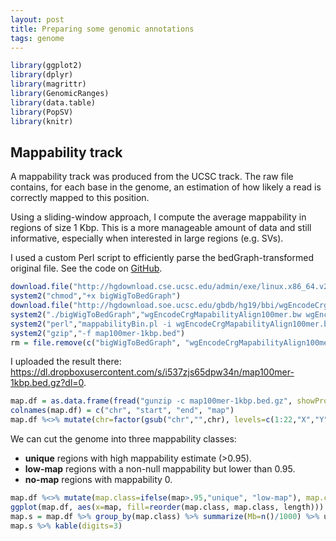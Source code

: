 ```yaml
---
layout: post
title: Preparing some genomic annotations
tags: genome
---
```



```r
library(ggplot2)
library(dplyr)
library(magrittr)
library(GenomicRanges)
library(data.table)
library(PopSV)
library(knitr)
```

## Mappability track

A mappability track was produced from the UCSC track. The raw file contains, for each base in the genome, an estimation of how likely a read is correctly mapped to this position. 

Using a sliding-window approach, I compute the average mappability in regions of size 1 Kbp.
This is a more manageable amount of data and still informative, especially when interested in large regions (e.g. SVs).

I used a custom Perl script to efficiently parse the bedGraph-transformed original file. See the code on [GitHub](https://github.com/jmonlong/Hippocamplus/blob/gh-pages/_source/mappabilityBin.pl).

```r
download.file("http://hgdownload.cse.ucsc.edu/admin/exe/linux.x86_64.v287/bigWigToBedGraph","bigWigToBedGraph")
system2("chmod","+x bigWigToBedGraph")
download.file("http://hgdownload.soe.ucsc.edu/gbdb/hg19/bbi/wgEncodeCrgMapabilityAlign100mer.bw","wgEncodeCrgMapabilityAlign100mer.bw")
system2("./bigWigToBedGraph","wgEncodeCrgMapabilityAlign100mer.bw wgEncodeCrgMapabilityAlign100mer.bed")
system2("perl","mappabilityBin.pl -i wgEncodeCrgMapabilityAlign100mer.bed -o map100mer-1kbp.bed -bin 1000")
system2("gzip","-f map100mer-1kbp.bed")
rm = file.remove(c("bigWigToBedGraph", "wgEncodeCrgMapabilityAlign100mer.bw", "wgEncodeCrgMapabilityAlign100mer.bed"))
```

I uploaded the result there: [https://dl.dropboxusercontent.com/s/i537zjs65dpw34n/map100mer-1kbp.bed.gz?dl=0](https://dl.dropboxusercontent.com/s/i537zjs65dpw34n/map100mer-1kbp.bed.gz?dl=0).

```r
map.df = as.data.frame(fread("gunzip -c map100mer-1kbp.bed.gz", showProgress = FALSE))
colnames(map.df) = c("chr", "start", "end", "map")
map.df %<>% mutate(chr=factor(gsub("chr","",chr), levels=c(1:22,"X","Y"))) %>% filter(!is.na(chr))
```

We can cut the genome into three mappability classes:

+ **unique** regions with high mappability estimate (>0.95).
+ **low-map** regions with a non-null mappability but lower than 0.95.
+ **no-map** regions with mappability 0.

```r
map.df %<>% mutate(map.class=ifelse(map>.95,"unique", "low-map"), map.class=ifelse(map==0,"no-map", map.class))
ggplot(map.df, aes(x=map, fill=reorder(map.class, map.class, length))) + geom_histogram() + theme_bw() + ylab("number of 1 kb bins") + scale_fill_brewer(palette="Set1", name="map class")
map.s = map.df %>% group_by(map.class) %>% summarize(Mb=n()/1000) %>% ungroup %>% mutate(prop=Mb/sum(Mb)) %>% arrange(desc(Mb))
map.s %>% kable(digits=3)
```
